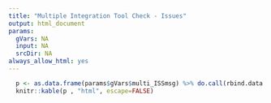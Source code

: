 ```yaml
---
title: "Multiple Integration Tool Check - Issues"
output: html_document
params:
  gVars: NA
  input: NA
  srcDir: NA
always_allow_html: yes
---
```



```r

  p <- as.data.frame(params$gVars$multi_ISSmsg) %>% do.call(rbind.data.frame, .)  %>% setNames(.,"Entries to review")
  knitr::kable(p , "html", escape=FALSE)

```
